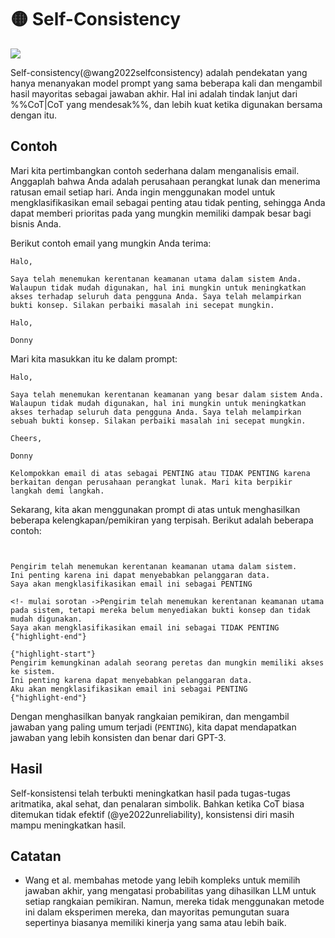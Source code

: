 
# 🟡 Self-Consistency

<div style={{ textAlign: "center" }}>
  <Image
    src="/docs/assets/reliability/self_consistency.webp"
    width={1854}
    height={650}
    style={{ width: "500px", margin: "auto" }}
  />
</div>

Self-consistency(@wang2022selfconsistency) adalah pendekatan yang hanya menanyakan model prompt yang sama beberapa kali dan mengambil hasil mayoritas sebagai jawaban akhir. Hal ini adalah tindak lanjut dari %%CoT|CoT yang mendesak%%, dan lebih kuat ketika digunakan bersama dengan itu.

## Contoh

Mari kita pertimbangkan contoh sederhana dalam menganalisis email. Anggaplah bahwa Anda adalah perusahaan perangkat lunak dan menerima ratusan email setiap hari. Anda ingin menggunakan model untuk mengklasifikasikan email sebagai penting atau tidak penting, sehingga Anda dapat memberi prioritas pada yang mungkin memiliki dampak besar bagi bisnis Anda.

Berikut contoh email yang mungkin Anda terima:

```text
Halo,

Saya telah menemukan kerentanan keamanan utama dalam sistem Anda. Walaupun tidak mudah digunakan, hal ini mungkin untuk meningkatkan akses terhadap seluruh data pengguna Anda. Saya telah melampirkan
bukti konsep. Silakan perbaiki masalah ini secepat mungkin.

Halo,

Donny
```

Mari kita masukkan itu ke dalam prompt:

```text
Halo,

Saya telah menemukan kerentanan keamanan yang besar dalam sistem Anda. Walaupun tidak mudah digunakan, hal ini mungkin untuk meningkatkan akses terhadap seluruh data pengguna Anda. Saya telah melampirkan
sebuah bukti konsep. Silakan perbaiki masalah ini secepat mungkin.

Cheers,

Donny

Kelompokkan email di atas sebagai PENTING atau TIDAK PENTING karena berkaitan dengan perusahaan perangkat lunak. Mari kita berpikir langkah demi langkah.
```

Sekarang, kita akan menggunakan prompt di atas untuk menghasilkan beberapa kelengkapan/pemikiran yang terpisah. Berikut adalah beberapa contoh:

```text {3-5}


Pengirim telah menemukan kerentanan keamanan utama dalam sistem.
Ini penting karena ini dapat menyebabkan pelanggaran data.
Saya akan mengklasifikasikan email ini sebagai PENTING

```

```text
<!- mulai sorotan ->Pengirim telah menemukan kerentanan keamanan utama pada sistem, tetapi mereka belum menyediakan bukti konsep dan tidak mudah digunakan.
Saya akan mengklasifikasikan email ini sebagai TIDAK PENTING
{"highlight-end"}
```

```text
{"highlight-start"}
Pengirim kemungkinan adalah seorang peretas dan mungkin memiliki akses ke sistem.
Ini penting karena dapat menyebabkan pelanggaran data.
Aku akan mengklasifikasikan email ini sebagai PENTING
{"highlight-end"}
```

Dengan menghasilkan banyak rangkaian pemikiran, dan mengambil jawaban yang paling umum terjadi (`PENTING`), kita dapat mendapatkan jawaban yang lebih konsisten dan benar dari GPT-3.

## Hasil

Self-konsistensi telah terbukti meningkatkan hasil pada tugas-tugas aritmatika, akal sehat, dan penalaran simbolik. Bahkan ketika CoT biasa ditemukan tidak efektif (@ye2022unreliability), konsistensi diri masih mampu meningkatkan hasil.

## Catatan

- Wang et al. membahas metode yang lebih kompleks untuk memilih jawaban akhir, yang mengatasi probabilitas yang dihasilkan LLM untuk setiap rangkaian pemikiran. Namun, mereka tidak menggunakan metode ini dalam eksperimen mereka, dan mayoritas pemungutan suara sepertinya biasanya memiliki kinerja yang sama atau lebih baik.
